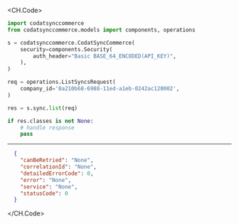 
<CH.Code>
```python List.py
import codatsynccommerce
from codatsynccommerce.models import components, operations

s = codatsynccommerce.CodatSyncCommerce(
    security=components.Security(
        auth_header="Basic BASE_64_ENCODED(API_KEY)",
    ),
)

req = operations.ListSyncsRequest(
    company_id='8a210b68-6988-11ed-a1eb-0242ac120002',
)

res = s.sync.list(req)

if res.classes is not None:
    # handle response
    pass

```
---

```json Example Response
  {
    "canBeRetried": "None",
    "correlationId": "None",
    "detailedErrorCode": 0,
    "error": "None",
    "service": "None",
    "statusCode": 0
  }
```
</CH.Code>
